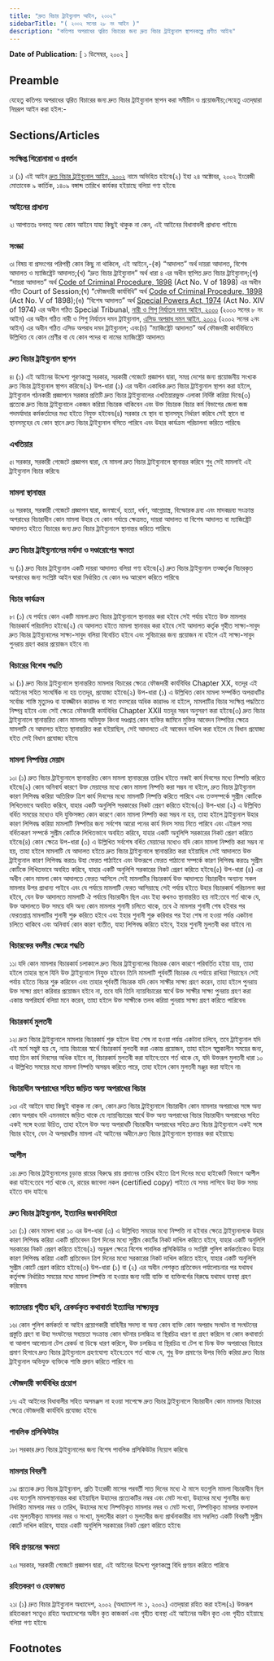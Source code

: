 ```yaml
---
title: "দ্রুত বিচার ট্রাইব্যুনাল আইন, ২০০২"
sidebarTitle: "( ২০০২ সনের ২৮ নং আইন )"
description: "কতিপয় অপরাধের ত্বরিত বিচারের জন্য দ্রুত বিচার ট্রাইব্যুনাল স্থাপনকল্পে প্রণীত আইন৷"
---
```


**Date of Publication:** [ ১ ডিসেম্বর, ২০০২ ]

## Preamble

যেহেতু কতিপয় অপরাধের ত্বরিত বিচারের জন্য দ্রুত বিচার ট্রাইব্যুনাল স্থাপন করা সমীচীন ও প্রয়োজনীয়;সেহেতু এতদ্‌দ্বারা নিম্নরূপ আইন করা হইল:-

## Sections/Articles

### সংক্ষিপ্ত শিরোনামা ও প্রবর্তন

১৷ (১) এই আইন [দ্রুত বিচার ট্রাইব্যুনাল আইন, ২০০২](/act-896.html "দ্রুত বিচার ট্রাইব্যুনাল আইন, ২০০২") নামে অভিহিত হইবে৷(২) ইহা ২৪ অক্টোবর, ২০০২ ইংরেজী মোতাবেক ৯ কার্তিক, ১৪০৯ বঙ্গাব্দ তারিখে কার্যকর হইয়াছে বলিয়া গণ্য হইবে৷

### আইনের প্রাধান্য

২৷ আপাততঃ বলবত্ অন্য কোন আইনে যাহা কিছুই থাকুক না কেন, এই আইনের বিধানাবলী প্রাধান্য পাইবে৷

### সংজ্ঞা

৩৷ বিষয় বা প্রসংগের পরিপন্থী কোন কিছু না থাকিলে, এই আইনে,-(ক) “আদালত” অর্থ দায়রা আদালত, বিশেষ আদালত ও ম্যাজিষ্ট্রেট আদালত;(খ) “দ্রুত বিচার ট্রাইব্যুনাল” অর্থ ধারা ৪ এর অধীন স্থাপিত দ্রুত বিচার ট্রাইব্যুনাল;(গ) “দায়রা আদালত” অর্থ [Code of Criminal Procedure, 1898](/act-75.html "Code of Criminal Procedure, 1898") (Act No. V of 1898) এর অধীন গঠিত Court of Session;(ঘ) “ফৌজদারী কার্যবিধি” অর্থ [Code of Criminal Procedure, 1898](/act-75.html "Code of Criminal Procedure, 1898") (Act No. V of 1898);(ঙ) “বিশেষ আদালত” অর্থ [Special Powers Act, 1974](/act-462.html "Special Powers Act, 1974") (Act No. XIV of 1974) এর অধীন গঠিত Special Tribunal, [নারী ও শিশু নির্যাতন দমন আইন, ২০০০](/act-835.html "নারী ও শিশু নির্যাতন দমন আইন, ২০০০") (২০০০ সনের ৮ নং আইন) এর অধীন গঠিত নারী ও শিশু নির্যাতন দমন ট্রাইব্যুনাল, [এসিড অপরাধ দমন আইন, ২০০২](/act-883.html "এসিড অপরাধ দমন আইন, ২০০২") (২০০২ সনের ২নং আইন) এর অধীন গঠিত এসিড অপরাধ দমন ট্রাইব্যুনাল; এবং(চ) “ম্যাজিষ্ট্রেট আদালত” অর্থ ফৌজদারী কার্যবিধিতে উল্লিখিত যে কোন শ্রেণীর বা যে কোন পদের বা নামের ম্যাজিষ্ট্রেট আদালত৷

### দ্রুত বিচার ট্রাইব্যুনাল স্থাপন

৪৷ (১) এই আইনের উদ্দেশ্য পূরণকল্পে সরকার, সরকারী গেজেটে প্রজ্ঞাপন দ্বারা, সমগ্র দেশের জন্য প্রয়োজনীয় সংখ্যক দ্রুত বিচার ট্রাইব্যুনাল স্থাপন করিবে৷(২) উপ-ধারা (১) এর অধীন একাধিক দ্রুত বিচার ট্রাইব্যুনাল স্থাপন করা হইলে, ট্রাইব্যুনাল গঠনকারী প্রজ্ঞাপনে সরকার প্রতিটি দ্রুত বিচার ট্রাইব্যুনালের এখতিয়ারভুক্ত এলাকা নির্দিষ্ট করিয়া দিবে৷(৩) প্রত্যেক দ্রুত বিচার ট্রাইব্যুনালে একজন করিয়া বিচারক থাকিবেন এবং উক্ত বিচারক বিচার কর্ম বিভাগের জেলা জজ পদমর্যাদার কর্মকর্তাদের মধ্য হইতে নিযুক্ত হইবেন৷(৪) সরকার যে স্থান বা স্থানসমূহ নির্ধারণ করিবে সেই স্থানে বা স্থানসমূহের যে কোন স্থানে দ্রুত বিচার ট্রাইব্যুনাল বসিতে পারিবে এবং উহার কার্যক্রম পরিচালনা করিতে পারিবে৷

### এখতিয়ার

৫৷ সরকার, সরকারী গেজেটে প্রজ্ঞাপন দ্বারা, যে মামলা দ্রুত বিচার ট্রাইব্যুনালে স্থানান্তর করিবে শুধু সেই মামলাই এই ট্রাইব্যুনাল বিচার করিবে৷

### মামলা স্থানান্তর

৬৷ সরকার, সরকারী গেজেটে প্রজ্ঞাপন দ্বারা, জনস্বার্থে, হত্যা, ধর্ষণ, আগ্নেয়াস্ত্র, বিস্ফোরক দ্রব্য এবং মাদকদ্রব্য সংক্রান্ত অপরাধের বিচারাধীন কোন মামলা উহার যে কোন পর্যায়ে ক্ষেত্রমত, দায়রা আদালত বা বিশেষ আদালত বা ম্যাজিষ্ট্রেট আদালত হইতে বিচারের জন্য দ্রুত বিচার ট্রাইব্যুনালে স্থানান্তর করিতে পারিবে৷

### দ্রুত বিচার ট্রাইব্যুনালের মর্যাদা ও দণ্ডারোপের ক্ষমতা

৭৷ (১) দ্রুত বিচার ট্রাইব্যুনাল একটি দায়রা আদালত বলিয়া গণ্য হইবে৷(২) দ্রুত বিচার ট্রাইব্যুনাল তত্কর্তৃক বিচারকৃত অপরাধের জন্য সংশ্লিষ্ট আইন দ্বারা নির্ধারিত যে কোন দণ্ড আরোপ করিতে পারিবে৷

### বিচার কার্যক্রম

৮৷ (১) যে পর্যায়ে কোন একটি মামলা দ্রুত বিচার ট্রাইব্যুনালে স্থানান্তর করা হইবে সেই পর্যায় হইতে উক্ত মামলার বিচারকার্য পরিচালিত হইবে৷(২) যে আদালত হইতে মামলা স্থানান্তর করা হইবে সেই আদালত কর্তৃক গৃহীত সাক্ষ্য-সাবুদ দ্রুত বিচার ট্রাইব্যুনালের সাক্ষ্য-সাবুদ বলিয়া বিবেচিত হইবে এবং সুবিচারের জন্য প্রয়োজন না হইলে এই সাক্ষ্য-সাবুদ পুনরায় গ্রহণ করার প্রয়োজন হইবে না৷

### বিচারের বিশেষ পদ্ধতি

৯৷ (১) দ্রুত বিচার ট্রাইব্যুনালে স্থানান্তরিত মামলার বিচারের ক্ষেত্রে ফৌজদারী কার্যবিধির Chapter XX, যতদূর এই আইনের সহিত সাংঘর্ষিক না হয় ততদূর, প্রযোজ্য হইবে৷(২) উপ-ধারা (১) এ উল্লিখিত কোন মামলা সম্পর্কিত অপরাধটির সর্বোচ্চ শাস্তি মৃত্যুদণ্ড বা যাবজ্জীবন কারাদণ্ড বা সাত বত্সরের অধিক কারাদণ্ড না হইলে, মামলাটির বিচার সংক্ষিপ্ত পদ্ধতিতে নিষ্পন্ন হইবে এবং সেই ক্ষেত্রে ফৌজদারী কার্যবিধির Chapter XXII যতদূর সম্ভব অনুসরণ করা হইবে৷(৩) দ্রুত বিচার ট্রাইব্যুনালে স্থানান্তরিত কোন মামলায় অভিযুক্ত কিংবা দণ্ডপ্রাপ্ত কোন ব্যক্তির জামিনে মুক্তির আবেদন নিষ্পত্তির ক্ষেত্রে মামলাটি যে আদালত হইতে স্থানান্তরিত করা হইয়াছিল, সেই আদালতে এই আবেদন দাখিল করা হইলে যে বিধান প্রযোজ্য হইত সেই বিধান প্রযোজ্য হইবে৷

### মামলা নিষ্পত্তির মেয়াদ

১০৷ (১) দ্রুত বিচার ট্রাইব্যুনালে স্থানান্তরিত কোন মামলা স্থানান্তরের তারিখ হইতে নব্বই কার্য দিবসের মধ্যে নিষ্পত্তি করিতে হইবে৷(২) কোন অনিবার্য কারণে উক্ত মেয়াদের মধ্যে কোন মামলা নিষ্পত্তি করা সম্ভব না হইলে, দ্রুত বিচার ট্রাইব্যুনাল কারণ লিপিবদ্ধ করিয়া অতিরিক্ত ত্রিশ কার্য দিবসের মধ্যে মামলাটি নিষ্পত্তি করিতে পারিবে এবং তত্সম্পর্কে সুপ্রীম কোর্টকে লিখিতভাবে অবহিত করিবে, যাহার একটি অনুলিপি সরকারের নিকট প্রেরণ করিতে হইবে৷(৩) উপ-ধারা (২) এ উল্লিখিত বর্ধিত সময়ের মধ্যেও যদি যুক্তিসঙ্গত কোন কারণে কোন মামলা নিষ্পত্তি করা সম্ভব না হয়, তাহা হইলে ট্রাইব্যুনাল উহার কারণ লিপিবদ্ধ করিয়া মামলাটি নিষ্পত্তির জন্য সর্বশেষ আরো পনের কার্য দিবস সময় নিতে পারিবে এবং এইরূপ সময় বর্ধিতকরণ সম্পর্কে সুপ্রীম কোর্টকে লিখিতভাবে অবহিত করিবে, যাহার একটি অনুলিপি সরকারের নিকট প্রেরণ করিতে হইবে৷(৪) কোন ক্ষেত্রে উপ-ধারা (৩) এ উল্লিখিত সর্বশেষ বর্ধিত মেয়াদের মধ্যেও যদি কোন মামলা নিষ্পত্তি করা সম্ভব না হয়, তাহা হইলে মামলাটি যে আদালত হইতে দ্রুত বিচার ট্রাইব্যুনালে স্থানান্তরিত করা হইয়াছিল সেই আদালতে উক্ত ট্রাইব্যুনাল কারণ লিপিবদ্ধ করতঃ উহা ফেরত পাঠাইবে এবং উক্তরূপে ফেরত পাঠানো সম্পর্কে কারণ লিপিবদ্ধ করতঃ সুপ্রীম কোর্টকে লিখিতভাবে অবহিত করিবে, যাহার একটি অনুলিপি সরকারের নিকট প্রেরণ করিতে হইবে৷(৫) উপ-ধারা (৪) এর অধীন কোন মামলা কোন আদালতে ফেরত আসিলে সেই মামলাটির বিচারকার্য উক্ত আদালতে বিচারাধীন অন্যান্য সকল মামলার উপর প্রাধান্য পাইবে এবং যে পর্যায়ে মামলাটি ফেরত আসিয়াছে সেই পর্যায় হইতে উহার বিচারকার্য পরিচালনা করা হইবে, যেন উক্ত আদালতে মামলাটি ঐ পর্যায়ে বিচারাধীন ছিল এবং ইহা কখনও স্থানান্তরিত হয় নাই:তবে শর্ত থাকে যে, উক্ত আদালতে উক্ত সময়ে যদি অন্য কোন মামলার শুনানী চলিতে থাকে, তবে ঐ মামলার শুনানী শেষ হইবার পর ফেরতপ্রাপ্ত মামলাটির শুনানী শুরু করিতে হইবে এবং ইহার শুনানী শুরু করিবার পর ইহা শেষ না হওয়া পর্যন্ত একটানা চলিতে থাকিবে এবং অনিবার্য কোন কারণ ব্যতীত, যাহা লিপিবদ্ধ করিতে হইবে, ইহার শুনানী মুলতবী করা যাইবে না৷

### বিচারকের বদলীর ক্ষেত্রে পদ্ধতি

১১৷ যদি কোন মামলার বিচারকার্য চলাকালে দ্রুত বিচার ট্রাইব্যুনালের বিচারক কোন কারণে পরিবর্তিত হইয়া যায়, তাহা হইলে তাহার স্থলে যিনি উক্ত ট্রাইব্যুনালে নিযুক্ত হইবেন তিনি মামলাটি পূর্ববর্তী বিচারক যে পর্যায়ে রাখিয়া গিয়াছেন সেই পর্যায় হইতে বিচার শুরু করিবেন এবং তাহার পূর্ববর্তী বিচারক যদি কোন সাক্ষীর সাক্ষ্য গ্রহণ করেন, তাহা হইলে পুনরায় উক্ত সাক্ষ্য গ্রহণ করিবার প্রয়োজন হইবে না, তবে যদি তিনি ন্যায়বিচারের স্বার্থে উক্ত সাক্ষীর সাক্ষ্য পুনরায় গ্রহণ করা একান্ত অপরিহার্য বলিয়া মনে করেন, তাহা হইলে উক্ত সাক্ষীকে তলব করিয়া পুনরায় সাক্ষ্য গ্রহণ করিতে পারিবেন৷

### বিচারকার্য মুলতবী

১২৷ দ্রুত বিচার ট্রাইব্যুনালে মামলার বিচারকার্য শুরু হইলে উহা শেষ না হওয়া পর্যন্ত একটানা চলিবে, তবে ট্রাইব্যুনাল যদি এই মর্মে সন্তুষ্ট হয় যে, ন্যায় বিচারের স্বার্থে বিচারকার্য মুলতবী করা একান্ত প্রয়োজন, তাহা হইলে স্বল্পকালীন সময়ের জন্য, যাহা তিন কার্য দিবসের অধিক হইবে না, বিচারকার্য মুলতবী করা যাইবে:তবে শর্ত থাকে যে, যদি উক্তরূপ মুলতবী ধারা ১০ এ উল্লিখিত সময়ের মধ্যে মামলা নিষ্পত্তি অসম্ভব করিতে পারে, তাহা হইলে কোন মুলতবী মঞ্জুর করা যাইবে না৷

### বিচারাধীন অপরাধের সহিত জড়িত অন্য অপরাধের বিচার

১৩৷ এই আইনে যাহা কিছুই থাকুক না কেন, কোন দ্রুত বিচার ট্রাইব্যুনালে বিচারাধীন কোন মামলার অপরাধের সঙ্গে অন্য কোন অপরাধ যদি এমনভাবে জড়িত থাকে যে ন্যায়বিচারের স্বার্থে উক্ত অন্য অপরাধের বিচার বিচারাধীন অপরাধের সহিত একই সঙ্গে হওয়া উচিত, তাহা হইলে উক্ত অন্য অপরাধটি বিচারাধীন অপরাধের সহিত দ্রুত বিচার ট্রাইব্যুনালে একই সঙ্গে বিচার হইবে, যেন ঐ অপরাধটির মামলা এই আইনের অধীনে দ্রুত বিচার ট্রাইব্যুনালে স্থানান্তর করা হইয়াছে৷

### আপীল

১৪৷ দ্রুত বিচার ট্রাইব্যুনালের চূড়ান্ত রায়ের বিরুদ্ধে রায় প্রদানের তারিখ হইতে ত্রিশ দিনের মধ্যে হাইকোর্ট বিভাগে আপীল করা যাইবে:তবে শর্ত থাকে যে, রায়ের জাবেদা নকল (certified copy) পাইতে যে সময় লাগিবে উহা উক্ত সময় হইতে বাদ যাইবে৷

### দ্রুত বিচার ট্রাইব্যুনাল, ইত্যাদির জবাবদিহিতা

১৫৷ (১) কোন মামলা ধারা ১০ এর উপ-ধারা (৩) এ উল্লিখিত সময়ের মধ্যে নিষ্পত্তি না হইবার ক্ষেত্রে ট্রাইব্যুনালকে উহার কারণ লিপিবদ্ধ করিয়া একটি প্রতিবেদন ত্রিশ দিনের মধ্যে সুপ্রীম কোর্টের নিকট দাখিল করিতে হইবে, যাহার একটি অনুলিপি সরকারের নিকট প্রেরণ করিতে হইবে৷(২) অনুরূপ ক্ষেত্রে বিশেষ পাবলিক প্রসিকিউটর ও সংশ্লিষ্ট পুলিশ কর্মকর্তাকেও উহার কারণ লিপিবদ্ধ করিয়া একটি প্রতিবেদন ত্রিশ দিনের মধ্যে সরকারের নিকট দাখিল করিতে হইবে, যাহার একটি অনুলিপি সুপ্রীম কোর্টে প্রেরণ করিতে হইবে৷(৩) উপ-ধারা (১) বা (২) এর অধীন পেশকৃত প্রতিবেদন পর্যালোচনার পর যথাযথ কর্তৃপক্ষ নির্ধারিত সময়ের মধ্যে মামলা নিষ্পত্তি না হওয়ার জন্য দায়ী ব্যক্তি বা ব্যক্তিবর্গের বিরুদ্ধে যথাযথ ব্যবস্থা গ্রহণ করিবেন৷

### ক্যামেরায় গৃহীত ছবি, রেকর্ডকৃত কথাবার্তা ইত্যাদির সাক্ষ্যমূল্য

১৬৷ কোন পুলিশ কর্মকর্তা বা আইন প্রয়োগকারী বাহিনীর সদস্য বা অন্য কোন ব্যক্তি কোন অপরাধ সংঘটন বা সংঘটনের প্রস্তুতি গ্রহণ বা উহা সংঘটনের সহায়তা সংক্রান্ত কোন ঘটনার চলচ্চিত্র বা স্থিরচিত্র ধারণ বা গ্রহণ করিলে বা কোন কথাবার্তা বা আলাপ আলোচনা টেপ রেকর্ড বা ডিস্কে ধারণ করিলে, উক্ত চলচ্চিত্র বা স্থিরচিত্র বা টেপ বা ডিস্ক উক্ত অপরাধের বিচারে প্রমাণ হিসাবে দ্রুত বিচার ট্রাইব্যুনালে গ্রহণযোগ্য হইবে:তবে শর্ত থাকে যে, শুধু উক্ত প্রমাণের উপর ভিত্তি করিয়া দ্রুত বিচার ট্রাইব্যুনাল অভিযুক্ত ব্যক্তিকে শাস্তি প্রদান করিতে পারিবে না৷

### ফৌজদারী কার্যবিধির প্রয়োগ

১৭৷ এই আইনের বিধাবালীর সহিত অসমঞ্জস না হওয়া সাপেক্ষে দ্রুত বিচার ট্রাইব্যুনালে বিচারাধীন কোন মামলার বিচারের ক্ষেত্রে ফৌজদারী কার্যবিধি প্রযোজ্য হইবে৷

### পাবলিক প্রসিকিউটর

১৮৷ সরকার দ্রুত বিচার ট্রাইব্যুনালের জন্য বিশেষ পাবলিক প্রসিকিউটর নিয়োগ করিবে৷

### মামলার বিবরণী

১৯৷ প্রত্যেক দ্রুত বিচার ট্রাইব্যুনাল, প্রতি ইংরেজী মাসের পরবর্তী সাত দিনের মধ্যে ঐ মাসে যতগুলি মামলা বিচারাধীন ছিল এবং যতগুলি মামলাস্থানান্তর করা হইয়াছিল উহাদের প্রত্যেকটির নম্বর এবং মোট সংখ্যা, উহাদের মধ্যে শুনানীর জন্য নির্ধারিত মামলার নম্বর ও তারিখ, উহাদের মধ্যে নিষ্পত্তিকৃত মামলার নম্বর ও মোট সংখ্যা, নিষ্পত্তিকৃত মামলার ফলাফল এবং মুলতবীকৃত মামলার নম্বর ও সংখ্যা, মুলতবীর কারণ ও মুলতবীর জন্য প্রার্থনাকারীর নাম সম্বলিত একটি বিবরণী সুপ্রীম কোর্টে দাখিল করিবে, যাহার একটি অনুলিপি সরকারের নিকট প্রেরণ করিতে হইবে৷

### বিধি প্রণয়নের ক্ষমতা

২০৷ সরকার, সরকারী গেজেটে প্রজ্ঞাপন দ্বারা, এই আইনের উদ্দেশ্য পূরণকল্পে বিধি প্রণয়ন করিতে পারিবে৷

### রহিতকরণ ও হেফাজত

২১৷ (১) দ্রুত বিচার ট্রাইব্যুনাল অধ্যাদেশ, ২০০২ (অধ্যাদেশ নং ১, ২০০২) এতদ্‌দ্বারা রহিত করা হইল৷(২) উক্তরূপ রহিতকরণ সত্ত্বেও রহিত অধ্যাদেশের অধীন কৃত কাজকর্ম এবং গৃহীত ব্যবস্থা এই আইনের অধীন কৃত এবং গৃহীত হইয়াছে বলিয়া গণ্য হইবে৷

## Footnotes
